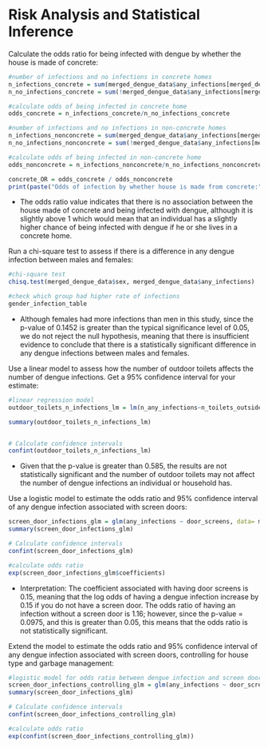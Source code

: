 # Risk Analysis and Statistical Inference

Calculate the odds ratio for being infected with dengue by whether the house is made of concrete:

```r
#number of infections and no infections in concrete homes
n_infections_concrete = sum(merged_dengue_data$any_infections[merged_dengue_data$concrete_house ==1])
n_no_infections_concrete = sum(!merged_dengue_data$any_infections[merged_dengue_data$concrete_house ==1])

#calculate odds of being infected in concrete home
odds_concrete = n_infections_concrete/n_no_infections_concrete

#number of infections and no infections in non-concrete homes
n_infections_nonconcrete = sum(merged_dengue_data$any_infections[merged_dengue_data$concrete_house ==0])
n_no_infections_nonconcrete = sum(!merged_dengue_data$any_infections[merged_dengue_data$concrete_house ==0])

#calculate odds of being infected in non-concrete home
odds_nonconcrete = n_infections_nonconcrete/n_no_infections_nonconcrete

concrete_OR = odds_concrete / odds_nonconcrete
print(paste("Odds of infection by whether house is made from concrete:", concrete_OR))
```

-   The odds ratio value indicates that there is no association between the house made of concrete and being infected with dengue, although it is slightly above 1 which would mean that an individual has a slightly higher chance of being infected with dengue if he or she lives in a concrete home.

Run a chi-square test to assess if there is a difference in any dengue infection between males and females:

```r
#chi-square test
chisq.test(merged_dengue_data$sex, merged_dengue_data$any_infections)

#check which group had higher rate of infections
gender_infection_table

```

-   Although females had more infections than men in this study, since the p-value of 0.1452 is greater than the typical significance level of 0.05, we do not reject the null hypothesis, meaning that there is insufficient evidence to conclude that there is a statistically significant difference in any dengue infections between males and females.

Use a linear model to assess how the number of outdoor toilets affects the number of dengue infections. Get a 95% confidence interval for your estimate:

```r
#linear regression model
outdoor_toilets_n_infections_lm = lm(n_any_infections~n_toilets_outside, data = merged_dengue_data)

summary(outdoor_toilets_n_infections_lm)


# Calculate confidence intervals
confint(outdoor_toilets_n_infections_lm)
```

-   Given that the p-value is greater than 0.585, the results are not statistically significant and the number of outdoor toilets may not affect the number of dengue infections an individual or household has.

Use a logistic model to estimate the odds ratio and 95% confidence interval of any dengue infection associated with screen doors:

```r
screen_door_infections_glm = glm(any_infections ~ door_screens, data= merged_dengue_data, family="binomial")
summary(screen_door_infections_glm)

# Calculate confidence intervals
confint(screen_door_infections_glm)

#calculate odds ratio
exp(screen_door_infections_glm$coefficients)

```

-   Interpretation: The coefficient associated with having door screens is 0.15, meaning that the log odds of having a dengue infection increase by 0.15 if you do not have a screen door. The odds ratio of having an infection without a screen door is 1.16; however, since the p-value = 0.0975, and this is greater than 0.05, this means that the odds ratio is not statistically significant.

Extend the model to estimate the odds ratio and 95% confidence interval of any dengue infection associated with screen doors, controlling for house type and garbage management:

```r
#logistic model for odds ratio between dengue infection and screen door controlling for garbage management and house type
screen_door_infections_controlling_glm = glm(any_infections ~ door_screens + house_type + garbage_management, data= merged_dengue_data, family="binomial")
summary(screen_door_infections_glm)

# Calculate confidence intervals
confint(screen_door_infections_controlling_glm)

#calculate odds ratio
exp(confint(screen_door_infections_controlling_glm))
```
